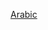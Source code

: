 {{Hidden category}}
{{emptycategory}}
{{Cmbox|text=欲将条目归入此分类，请在条目顶部加入{{tlx|1=Expand language/auto|2=ar|subst=Y}}。}}

[[Category:需要從外語維基百科翻譯的條目|Arabic]]